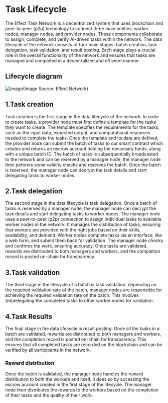 # Task Lifecycle
The Effect Task Network is a decentralized system that uses blockchain and peer-to-peer (p2p) technology to connect three main entities: worker nodes, manager nodes, and provider nodes. These components collaborate to assign, complete, and verify AI-driven tasks within the network. The data lifecycle of the network consists of four main stages: batch creation, task delegation, task validation, and result posting. Each stage plays a crucial role in the overall functionality of the network and ensures that tasks are managed and completed in a decentralized and efficient manner.

## Lifecycle diagram

![image](../../diagrams/sequence.png)(Image Source: Effect Network)

## 1.Task creation
Task creation is the first stage in the data lifecycle of the network.
In order to create tasks, a provider node must first define a template for the tasks they want to create. The template specifies the requirements for the tasks, such as the input data, expected output, and computational resources needed to complete the tasks. Once the template and its data are defined, the provider node can submit the batch of tasks to our smart contract which creates and returns an escrow account holding the neccesary funds, along with a unique batch ID. The batch of tasks is subsequentially broadcasted to the network and can be reserved by a manager node, the manager node then peforms some validity checks and reserves the batch. Once the batch is reserved, the manager node can decrypt the task details and start delegating tasks to worker nodes.

## 2.Task delegation
The second stage in the data lifecycle is task delegation.
Once a batch of tasks is reserved by a manager node, the manager node can decrypt the task details and start delegating tasks to worker nodes. The manager node uses a peer-to-peer (p2p) connection to assign individual tasks to available worker nodes in the network. It manages the distribution of tasks, ensuring that workers are provided with the right jobs based on their skills, availability, and demand. Worker nodes complete tasks via an interface, like a web form, and submit them back for validation. The manager node checks and confirms the work, ensuring accuracy. Once tasks are validated, rewards are distributed to both managers and workers, and the completion record is posted on-chain for transparency.

## 3.Task validation
The third stage in the lifecycle of a batch is task validation.
depending on the required validation rate of the batch, manager nodes are responsible for achieving the required validation rate on the batch. This involves (re)delegating the completed tasks to other worker nodes for validation.

## 4.Task Results
The final stage in the data lifecycle is result posting.
Once all the tasks in a batch are validated, rewards are distributed to both managers and workers, and the completion record is posted on-chain for transparency. This ensures that all completed tasks are recorded on the blockchain and can be verified by all participants in the network. 

### Reward distribution

Once the batch is validated, the manager node handles the reward distribution to both the workers and itself, it does so by accessing the escrow account created in the first stage of the lifecycle. The manager node then distributes the rewards to the workers based on the completion of their tasks and the quality of their work.
